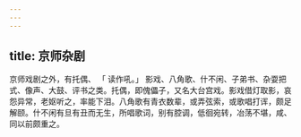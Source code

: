 ```yaml
---
---
---
```

title: 京师杂剧
---



京师戏剧之外，有托偶、 「 读作吼。」 影戏、八角歌、什不闲、子弟书、杂耍把式、像声、大鼓、评书之类。托偶，即傀儡子，又名大台宫戏。影戏借灯取影，哀怨异常，老妪听之，率能下泪。八角歌有青衣数辈，或弄弦索，或歌唱打诨，颇足解颐。什不闲有旦有丑而无生，所唱歌词，别有腔调，低徊宛转，冶荡不堪，咸、同以前颇重之。